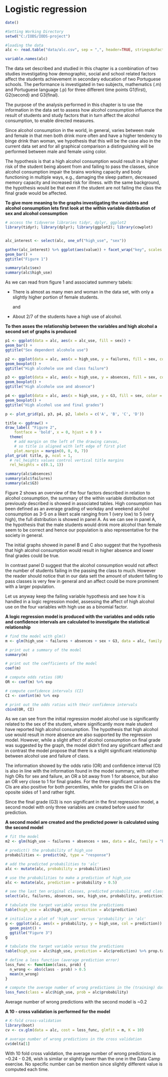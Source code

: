 # Logistic regression


```r
date()
```


```r
#Setting Working Directory
setwd("C:/IODS/IODS-project")

#loading the data 
alc <- read.table("data/alc.csv", sep = ",", header=TRUE, stringsAsFactors = TRUE)

variable.names(alc)
```


The data set described and studied in this chapter is a combination of two studies investigating how demographic, social and school related factors affect the students achievement in secondary education of two Portuguese schools. The performance is investigated in two subjects, mathematics (.m) and Portuguese language (.p) for three different time points G1(first), G2(second) and G3(final).

The purpose of the analysis performed in this chapter is to use the information in the data set to assess how alcohol consumption influence the result of students and study factors that in turn affect the alcohol consumption, to enable directed measures.   

Since alcohol consumption in the world, in general, varies between male and female in that men both drink more often and have a higher tendency to binge drink than woman, we hypothesis that this will be the case also in the current data set and for all graphical comparison a distinguishing will be performed between male and female using color. 

The hypothesis is that a high alcohol consumption would result in a higher risk of the student being absent from and failing to pass the classes, since alcohol consumption impair the brains working capacity and body functioning in multiple ways, e.g., damaging the sleep pattern, decreased memory capacity and increased risk for illness. with the same background, the hypothesis would be that even if the student are not failing the class the final grade would be affected.

**To give more meaning to the graphs investigating the variables and alcohol consumption lets first look at the within variable distribution of sex and alcohol consumption**

```r
# access the tidyverse libraries tidyr, dplyr, ggplot2
library(tidyr); library(dplyr); library(ggplot2); library(cowplot)


alc_interest <- select(alc, one_of("high_use", "sex"))

gather(alc_interest) %>% ggplot(aes(value)) + facet_wrap("key", scales = "free") +
geom_bar() +
ggtitle("Figure 1")

summary(alc$sex)
summary(alc$high_use)
```

As we can read from figure 1 and associated summery tabels:

* There is almost as many men and woman in the data set, with only a slightly higher portion of female students. 

  and

* About $2/7$ of the students have a high use of alcohol. 


**To then asses the relationship between the variables and high alcohol a second set of graphs is produced**
```r

p1 <- ggplot(data = alc, aes(x = alc_use, fill = sex)) + 
geom_bar() + 
ggtitle("Sex dependent alcohole use")

p2 <- ggplot(data = alc, aes(x = high_use, y = failures, fill = sex, color = sex)) + 
geom_boxplot() + 
ggtitle("High alcohole use and class failure")

p3 <- ggplot(data = alc, aes(x = high_use, y = absences, fill = sex, color = sex)) + 
geom_boxplot() + 
ggtitle("High alcohole use and absence")

p4 <- ggplot(data = alc, aes(x = high_use, y = G3, fill = sex, color = sex)) + 
geom_boxplot() + 
ggtitle("High alcohol use and final grades")

p <- plot_grid(p1, p3, p4, p2, labels = c('A', 'B', 'C', 'D'))

title <- ggdraw() + 
draw_label( "Figure 2",
    fontface = 'bold', x = 0, hjust = 0 ) +
  theme(
    # add margin on the left of the drawing canvas,
    # so title is aligned with left edge of first plot
    plot.margin = margin(0, 0, 0, 7))
plot_grid( title, p, ncol = 1,
  # rel_heights values control vertical title margins
  rel_heights = c(0.1, 1))

summary(alc$absences)
summary(alc$failures)
summary(alc$G3)

```
Figure 2 shows an overview of the four factors described in relation to alcohol consumption, the summary of the within variable distribution not previously described is showed in associated tables. High consumption has been defined as an average grading of workday and weekend alcohol consumption as 3-5 on a likert scale ranging from 1 (very low) to 5 (very high), the full distribution is showed in panel A. As we can see in panel A, the hypothesis that the male students would drink more alcohol than female seem to be correct and hence our population is also representative for the society in general.

The initial graphs showed in panel B and C also suggest that the hypothesis that high alcohol consumption would result in higher absence and lower final grades could be true.

In contrast panel D suggest that the alcohol consumption would not affect the number of students failing in the passing the class to much. However the reader should notice that in our data sett the amount of student falling to pass classes is very few in general and an affect could be more prominent with a larger population. 

Let us anyway keep the failing variable hypothesis and see how it is handled in a logic regression model, assessing the affect of high alcohol use on the four variables with high use as a binomial factor. 

**A logic regression model is produced with the variables and odds ratio and confidence intervals are calculated to investigate the statistical relationship**

```r
# find the model with glm()
m <- glm(high_use ~ failures + absences + sex + G3, data = alc, family = "binomial")

# print out a summary of the model
summary(m)

# print out the coefficients of the model
coef(m)

# compute odds ratios (OR)
OR <- coef(m) %>% exp

# compute confidence intervals (CI)
CI <- confint(m) %>% exp

# print out the odds ratios with their confidence intervals
cbind(OR, CI)
```
As we can see from the initial regression model alcohol use is significantly related to the sex of the student, where significantly more male student have reported high alcohol consumption. The hypothesis that high alcohol use would result in more absence are also supported by the regression model. However, while a slight affect of alcohol consumption on final grade was suggested by the graph, the model didn't find any significant affect and in contrast the model propose that there is a slight significant relationship between alcohol use and failure of class. 

The information showed by the odds ratio (OR) and confidence interval (CI) is also in line with the information found in the model summary, with rather high ORs for sex and failure, an OR a bit away from 1 for absence, but also an OR very close to 1 for final grades. For the three significant variabels the CIs are also positive for both percentiles, while for grades the CI is on oposite sides of 1 and rather tight. 

Since the final grade (G3) is non significant in the first regression model, a second model with only three variables are created before used for prediction. 

**A second model are created and the predicted power is calculated using the second model**

```r
# fit the model
m2 <- glm(high_use ~ failures + absences + sex, data = alc, family = "binomial")

# predict() the probability of high_use
probabilities <- predict(m2, type = "response")

# add the predicted probabilities to 'alc'
alc <- mutate(alc, probability = probabilities)

# use the probabilities to make a prediction of high_use
alc <- mutate(alc, prediction = probability > 0.5)

# see the last ten original classes, predicted probabilities, and class predictions
select(alc, failures, absences, sex, high_use, probability, prediction) %>% tail(10)

# tabulate the target variable versus the predictions
table(high_use = alc$high_use, prediction = alc$prediction)
```

```r
# initialize a plot of 'high_use' versus 'probability' in 'alc'
g <- ggplot(alc, aes(x = probability, y = high_use, col = prediction)) + 
  geom_point() +
  ggtitle("Figure 3")
g

# tabulate the target variable versus the predictions
table(high_use = alc$high_use, prediction = alc$prediction) %>% prop.table %>% addmargins
```

```r
# define a loss function (average prediction error)
loss_func <- function(class, prob) {
  n_wrong <- abs(class - prob) > 0.5
  mean(n_wrong)
}

# compute the average number of wrong predictions in the (training) data
loss_func(class = alc$high_use, prob = alc$probability)

```
Average number of wrong predictions with the second model is ~0.2 


**A 10 - cross validation is performed for the model**
```r
# K-fold cross-validation
library(boot)
cv <- cv.glm(data = alc, cost = loss_func, glmfit = m, K = 10)

# average number of wrong predictions in the cross validation
cv$delta[1]

```
With 10 fold cross validation, the average number of wrong predictions is ~0.24 - 0.26, wish is similar or slightly lower than the one in the Data Camp exercise. No specific number can be mention since slightly different value is computed each time. 